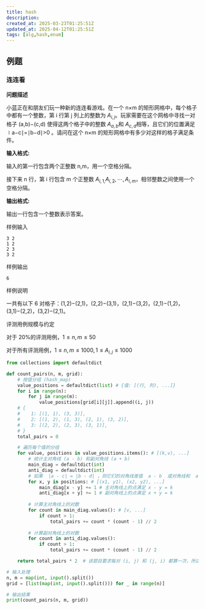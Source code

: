---
title: hash
description: 
created_at: 2025-03-23T01:25:51Z
updated_at: 2025-04-12T01:25:51Z
tags: [alg,hash,enum]
---

## 例题

### 连连看
**问题描述**

小蓝正在和朋友们玩一种新的连连看游戏。在一个 n×m 的矩形网格中，每个格子中都有一个整数，第 i 行第 j 列上的整数为 $A_{i,j}$​ 。玩家需要在这个网格中寻找一对格子 (a,b)−(c,d) 使得这两个格子中的整数 $A_{a,b}$​ 和 $A_{c,d}$​ 相等，且它们的位置满足 ∣a−c∣=∣b−d∣>0 。请问在这个 n×m 的矩形网格中有多少对这样的格子满足条件。

**输入格式:**

输入的第一行包含两个正整数 n,m，用一个空格分隔。

接下来 n 行，第 i 行包含 m 个正整数 $A_{i,1,}A_{i,2},⋯ ,A_{i,m}$​，相邻整数之间使用一个空格分隔。

**输出格式:**

输出一行包含一个整数表示答案。

样例输入
```
3 2
1 2
2 3
3 2
```
样例输出
```
6
```
样例说明

一共有以下 6 对格子：(1,2)−(2,1)，(2,2)−(3,1)，(2,1)−(3,2)，(2,1)−(1,2)，(3,1)−(2,2)，(3,2)−(2,1)。

评测用例规模与约定

对于 20%的评测用例，$1≤n,m≤50$

对于所有评测用例，$1≤n,m≤1000,1≤A_{i,j}≤1000$

```py
from collections import defaultdict

def count_pairs(n, m, grid):
    # 按值分组 (hash_map)
    value_positions = defaultdict(list) # {值: [(行, 列), ...]}
    for i in range(n):
        for j in range(m):
            value_positions[grid[i][j]].append((i, j))
    # {
    #    1: [(1, 1), (3, 3)],
    #    2: [(1, 2), (1, 3), (2, 1), (3, 2)],
    #    3: [(2, 2), (2, 3), (3, 1)],
    # }
    total_pairs = 0

    # 遍历每个值的分组
    for value, positions in value_positions.items(): # [(k,v), ...]
        # 统计主对角线 (a - b) 和副对角线 (a + b)
        main_diag = defaultdict(int)
        anti_diag = defaultdict(int)
        # 如果  |a - c| = |b - d| ，则它们的对角线差值  a - b  或对角线和  a + b  是相同的
        for x, y in positions: # [(x1, y1), (x2, y2), ...]
            main_diag[x - y] += 1 # 主对角线上的点满足 x - y = k
            anti_diag[x + y] += 1 # 副对角线上的点满足 x + y = k
        
        # 计算主对角线上的对数
        for count in main_diag.values(): # [v, ...]
            if count > 1:
                total_pairs += count * (count - 1) // 2
        
        # 计算副对角线上的对数
        for count in anti_diag.values():
            if count > 1:
                total_pairs += count * (count - 1) // 2

    return total_pairs * 2  # 该题目要求每对 (i, j) 和 (j, i) 都算一次，所以乘以 2

# 输入处理
n, m = map(int, input().split())
grid = [list(map(int, input().split())) for _ in range(n)]

# 输出结果
print(count_pairs(n, m, grid))
```


